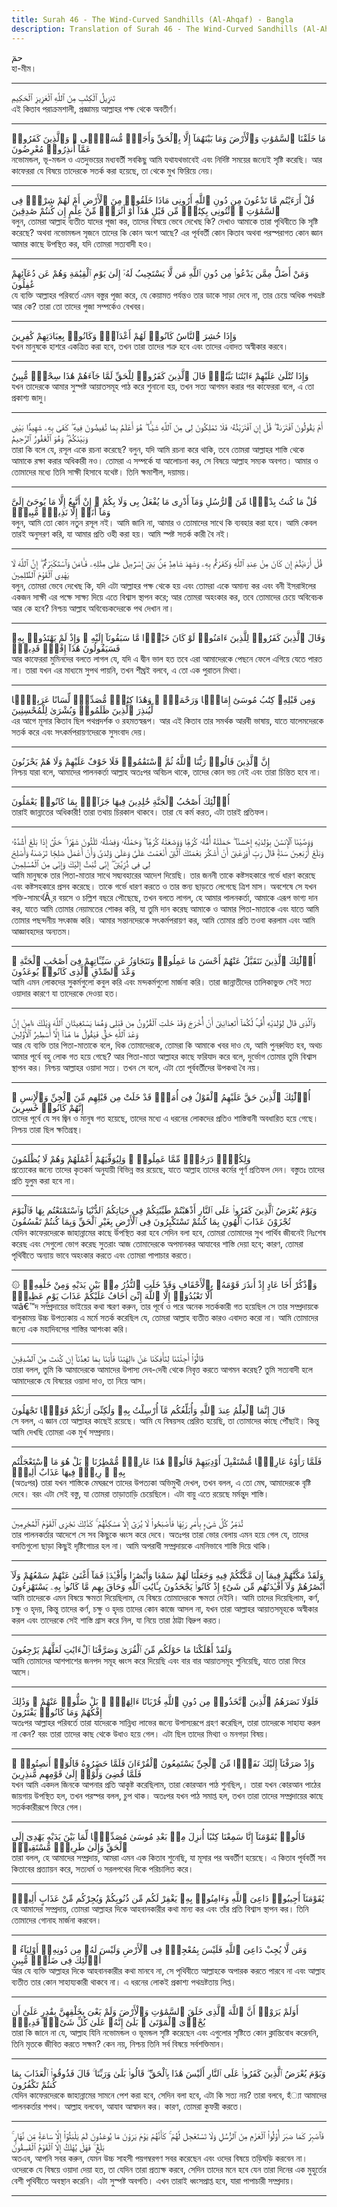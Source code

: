 ```yaml
---
title: Surah 46 - The Wind-Curved Sandhills (Al-Ahqaf) - Bangla
description: Translation of Surah 46 - The Wind-Curved Sandhills (Al-Ahqaf) in Bangla
---
```





<Aside type="quran" title="1">
حمٓ
</Aside>

<Aside type="reference" title="1">
হা-মীম।
</Aside>

---

<Aside type="quran" title="2">
تَنزِيلُ ٱلْكِتَٰبِ مِنَ ٱللَّهِ ٱلْعَزِيزِ ٱلْحَكِيمِ
</Aside>

<Aside type="reference" title="2">
এই কিতাব পরাক্রমশালী, প্রজ্ঞাময় আল্লাহর পক্ষ থেকে অবতীর্ণ।
</Aside>

---

<Aside type="quran" title="3">
مَا خَلَقْنَا ٱلسَّمَٰوَٰتِ وَٱلْأَرْضَ وَمَا بَيْنَهُمَآ إِلَّا بِٱلْحَقِّ وَأَجَلٍۢ مُّسَمًّۭى ۚ وَٱلَّذِينَ كَفَرُوا۟ عَمَّآ أُنذِرُوا۟ مُعْرِضُونَ
</Aside>

<Aside type="reference" title="3">
নভোমন্ডল, ভূ-মন্ডল ও এতদুভয়ের মধ্যবর্তী সবকিছু আমি যথাযথভাবেই এবং নির্দিষ্ট সময়ের জন্যেই সৃষ্টি করেছি। আর কাফেররা যে বিষয়ে তাদেরকে সতর্ক করা হয়েছে, তা থেকে মুখ ফিরিয়ে নেয়।
</Aside>

---

<Aside type="quran" title="4">
قُلْ أَرَءَيْتُم مَّا تَدْعُونَ مِن دُونِ ٱللَّهِ أَرُونِى مَاذَا خَلَقُوا۟ مِنَ ٱلْأَرْضِ أَمْ لَهُمْ شِرْكٌۭ فِى ٱلسَّمَٰوَٰتِ ۖ ٱئْتُونِى بِكِتَٰبٍۢ مِّن قَبْلِ هَٰذَآ أَوْ أَثَٰرَةٍۢ مِّنْ عِلْمٍ إِن كُنتُمْ صَٰدِقِينَ
</Aside>

<Aside type="reference" title="4">
বলুন, তোমরা আল্লাহ ব্যতীত যাদের পূজা কর, তাদের বিষয়ে ভেবে দেখেছ কি? দেখাও আমাকে তারা পৃথিবীতে কি সৃষ্টি করেছে? অথবা নভোমন্ডল সৃজনে তাদের কি কোন অংশ আছে? এর পূর্ববর্তী কোন কিতাব অথবা পরস্পরাগত কোন জ্ঞান আমার কাছে উপস্থিত কর, যদি তোমরা সত্যবাদী হও।
</Aside>

---

<Aside type="quran" title="5">
وَمَنْ أَضَلُّ مِمَّن يَدْعُوا۟ مِن دُونِ ٱللَّهِ مَن لَّا يَسْتَجِيبُ لَهُۥٓ إِلَىٰ يَوْمِ ٱلْقِيَٰمَةِ وَهُمْ عَن دُعَآئِهِمْ غَٰفِلُونَ
</Aside>

<Aside type="reference" title="5">
যে ব্যক্তি আল্লাহর পরিবর্তে এমন বস্তুর পূজা করে, যে কেয়ামত পর্যন্তও তার ডাকে সাড়া দেবে না, তার চেয়ে অধিক পথভ্রষ্ট আর কে? তারা তো তাদের পুজা সম্পর্কেও বেখবর।
</Aside>

---

<Aside type="quran" title="6">
وَإِذَا حُشِرَ ٱلنَّاسُ كَانُوا۟ لَهُمْ أَعْدَآءًۭ وَكَانُوا۟ بِعِبَادَتِهِمْ كَٰفِرِينَ
</Aside>

<Aside type="reference" title="6">
যখন মানুষকে হাশরে একত্রিত করা হবে, তখন তারা তাদের শত্রু হবে এবং তাদের এবাদত অস্বীকার করবে।
</Aside>

---

<Aside type="quran" title="7">
وَإِذَا تُتْلَىٰ عَلَيْهِمْ ءَايَٰتُنَا بَيِّنَٰتٍۢ قَالَ ٱلَّذِينَ كَفَرُوا۟ لِلْحَقِّ لَمَّا جَآءَهُمْ هَٰذَا سِحْرٌۭ مُّبِينٌ
</Aside>

<Aside type="reference" title="7">
যখন তাদেরকে আমার সুস্পষ্ট আয়াতসমূহ পাঠ করে শুনানো হয়, তখন সত্য আগমন করার পর কাফেররা বলে, এ তো প্রকাশ্য জাদু।
</Aside>

---

<Aside type="quran" title="8">
أَمْ يَقُولُونَ ٱفْتَرَىٰهُ ۖ قُلْ إِنِ ٱفْتَرَيْتُهُۥ فَلَا تَمْلِكُونَ لِى مِنَ ٱللَّهِ شَيْـًٔا ۖ هُوَ أَعْلَمُ بِمَا تُفِيضُونَ فِيهِ ۖ كَفَىٰ بِهِۦ شَهِيدًۢا بَيْنِى وَبَيْنَكُمْ ۖ وَهُوَ ٱلْغَفُورُ ٱلرَّحِيمُ
</Aside>

<Aside type="reference" title="8">
তারা কি বলে যে, রসূল একে রচনা করেছে? বলুন, যদি আমি রচনা করে থাকি, তবে তোমরা আল্লাহর শাস্তি থেকে আমাকে রক্ষা করার অধিকারী নও। তোমরা এ সম্পর্কে যা আলোচনা কর, সে বিষয়ে আল্লাহ সম্যক অবগত। আমার ও তোমাদের মধ্যে তিনি সাক্ষী হিসাবে যথেষ্ট। তিনি ক্ষমাশীল, দয়াময়।
</Aside>

---

<Aside type="quran" title="9">
قُلْ مَا كُنتُ بِدْعًۭا مِّنَ ٱلرُّسُلِ وَمَآ أَدْرِى مَا يُفْعَلُ بِى وَلَا بِكُمْ ۖ إِنْ أَتَّبِعُ إِلَّا مَا يُوحَىٰٓ إِلَىَّ وَمَآ أَنَا۠ إِلَّا نَذِيرٌۭ مُّبِينٌۭ
</Aside>

<Aside type="reference" title="9">
বলুন, আমি তো কোন নতুন রসূল নই। আমি জানি না, আমার ও তোমাদের সাথে কি ব্যবহার করা হবে। আমি কেবল তারই অনুসরণ করি, যা আমার প্রতি ওহী করা হয়। আমি স্পষ্ট সতর্ক কারী বৈ নই।
</Aside>

---

<Aside type="quran" title="10">
قُلْ أَرَءَيْتُمْ إِن كَانَ مِنْ عِندِ ٱللَّهِ وَكَفَرْتُم بِهِۦ وَشَهِدَ شَاهِدٌۭ مِّنۢ بَنِىٓ إِسْرَٰٓءِيلَ عَلَىٰ مِثْلِهِۦ فَـَٔامَنَ وَٱسْتَكْبَرْتُمْ ۖ إِنَّ ٱللَّهَ لَا يَهْدِى ٱلْقَوْمَ ٱلظَّٰلِمِينَ
</Aside>

<Aside type="reference" title="10">
বলুন, তোমরা ভেবে দেখেছ কি, যদি এটা আল্লাহর পক্ষ থেকে হয় এবং তোমরা একে অমান্য কর এবং বনী ইসরাঈলের একজন সাক্ষী এর পক্ষে সাক্ষ্য দিয়ে এতে বিশ্বাস স্থাপন করে; আর তোমরা অহংকার কর, তবে তোমাদের চেয়ে অবিবেচক আর কে হবে? নিশ্চয় আল্লাহ অবিবেচকদেরকে পথ দেখান না।
</Aside>

---

<Aside type="quran" title="11">
وَقَالَ ٱلَّذِينَ كَفَرُوا۟ لِلَّذِينَ ءَامَنُوا۟ لَوْ كَانَ خَيْرًۭا مَّا سَبَقُونَآ إِلَيْهِ ۚ وَإِذْ لَمْ يَهْتَدُوا۟ بِهِۦ فَسَيَقُولُونَ هَٰذَآ إِفْكٌۭ قَدِيمٌۭ
</Aside>

<Aside type="reference" title="11">
আর কাফেররা মুমিনদের বলতে লাগল যে, যদি এ দ্বীন ভাল হত তবে এরা আমাদেরকে পেছনে ফেলে এগিয়ে যেতে পারত না। তারা যখন এর মাধ্যমে সুপথ পায়নি, তখন শীঘ্রই বলবে, এ তো এক পুরাতন মিথ্যা।
</Aside>

---

<Aside type="quran" title="12">
وَمِن قَبْلِهِۦ كِتَٰبُ مُوسَىٰٓ إِمَامًۭا وَرَحْمَةًۭ ۚ وَهَٰذَا كِتَٰبٌۭ مُّصَدِّقٌۭ لِّسَانًا عَرَبِيًّۭا لِّيُنذِرَ ٱلَّذِينَ ظَلَمُوا۟ وَبُشْرَىٰ لِلْمُحْسِنِينَ
</Aside>

<Aside type="reference" title="12">
এর আগে মূসার কিতাব ছিল পথপ্রদর্শক ও রহমতস্বরূপ। আর এই কিতাব তার সমর্থক আরবী ভাষায়, যাতে যালেমদেরকে সতর্ক করে এবং সৎকর্মপরায়ণদেরকে সুসংবাদ দেয়।
</Aside>

---

<Aside type="quran" title="13">
إِنَّ ٱلَّذِينَ قَالُوا۟ رَبُّنَا ٱللَّهُ ثُمَّ ٱسْتَقَٰمُوا۟ فَلَا خَوْفٌ عَلَيْهِمْ وَلَا هُمْ يَحْزَنُونَ
</Aside>

<Aside type="reference" title="13">
নিশ্চয় যারা বলে, আমাদের পালনকর্তা আল্লাহ অতঃপর অবিচল থাকে, তাদের কোন ভয় নেই এবং তারা চিন্তিত হবে না।
</Aside>

---

<Aside type="quran" title="14">
أُو۟لَٰٓئِكَ أَصْحَٰبُ ٱلْجَنَّةِ خَٰلِدِينَ فِيهَا جَزَآءًۢ بِمَا كَانُوا۟ يَعْمَلُونَ
</Aside>

<Aside type="reference" title="14">
তারাই জান্নাতের অধিকারী! তারা তথায় চিরকাল থাকবে। তারা যে কর্ম করত, এটা তারই প্রতিফল।
</Aside>

---

<Aside type="quran" title="15">
وَوَصَّيْنَا ٱلْإِنسَٰنَ بِوَٰلِدَيْهِ إِحْسَٰنًا ۖ حَمَلَتْهُ أُمُّهُۥ كُرْهًۭا وَوَضَعَتْهُ كُرْهًۭا ۖ وَحَمْلُهُۥ وَفِصَٰلُهُۥ ثَلَٰثُونَ شَهْرًا ۚ حَتَّىٰٓ إِذَا بَلَغَ أَشُدَّهُۥ وَبَلَغَ أَرْبَعِينَ سَنَةًۭ قَالَ رَبِّ أَوْزِعْنِىٓ أَنْ أَشْكُرَ نِعْمَتَكَ ٱلَّتِىٓ أَنْعَمْتَ عَلَىَّ وَعَلَىٰ وَٰلِدَىَّ وَأَنْ أَعْمَلَ صَٰلِحًۭا تَرْضَىٰهُ وَأَصْلِحْ لِى فِى ذُرِّيَّتِىٓ ۖ إِنِّى تُبْتُ إِلَيْكَ وَإِنِّى مِنَ ٱلْمُسْلِمِينَ
</Aside>

<Aside type="reference" title="15">
আমি মানুষকে তার পিতা-মাতার সাথে সদ্ব্যবহারের আদেশ দিয়েছি। তার জননী তাকে কষ্টসহকারে গর্ভে ধারণ করেছে এবং কষ্টসহকারে প্রসব করেছে। তাকে গর্ভে ধারণ করতে ও তার স্তন্য ছাড়তে লেগেছে ত্রিশ মাস। অবশেষে সে যখন শক্তি-সামর্থেÃ¸র বয়সে ও চল্লিশ বছরে পৌছেছে, তখন বলতে লাগল, হে আমার পালনকর্তা, আমাকে এরূপ ভাগ্য দান কর, যাতে আমি তোমার নেয়ামতের শোকর করি, যা তুমি দান করেছ আমাকে ও আমার পিতা-মাতাকে এবং যাতে আমি তোমার পছন্দনীয় সৎকাজ করি। আমার সন্তানদেরকে সৎকর্মপরায়ণ কর, আমি তোমার প্রতি তওবা করলাম এবং আমি আজ্ঞাবহদের অন্যতম।
</Aside>

---

<Aside type="quran" title="16">
أُو۟لَٰٓئِكَ ٱلَّذِينَ نَتَقَبَّلُ عَنْهُمْ أَحْسَنَ مَا عَمِلُوا۟ وَنَتَجَاوَزُ عَن سَيِّـَٔاتِهِمْ فِىٓ أَصْحَٰبِ ٱلْجَنَّةِ ۖ وَعْدَ ٱلصِّدْقِ ٱلَّذِى كَانُوا۟ يُوعَدُونَ
</Aside>

<Aside type="reference" title="16">
আমি এমন লোকদের সুকর্মগুলো কবুল করি এবং মন্দকর্মগুলো মার্জনা করি। তারা জান্নাতীদের তালিকাভুক্ত সেই সত্য ওয়াদার কারণে যা তাদেরকে দেওয়া হত।
</Aside>

---

<Aside type="quran" title="17">
وَٱلَّذِى قَالَ لِوَٰلِدَيْهِ أُفٍّۢ لَّكُمَآ أَتَعِدَانِنِىٓ أَنْ أُخْرَجَ وَقَدْ خَلَتِ ٱلْقُرُونُ مِن قَبْلِى وَهُمَا يَسْتَغِيثَانِ ٱللَّهَ وَيْلَكَ ءَامِنْ إِنَّ وَعْدَ ٱللَّهِ حَقٌّۭ فَيَقُولُ مَا هَٰذَآ إِلَّآ أَسَٰطِيرُ ٱلْأَوَّلِينَ
</Aside>

<Aside type="reference" title="17">
আর যে ব্যক্তি তার পিতা-মাতাকে বলে, ধিক তোমাদেরকে, তোমরা কি আমাকে খবর দাও যে, আমি পুনরুত্থিত হব, অথচ আমার পূর্বে বহু লোক গত হয়ে গেছে? আর পিতা-মাতা আল্লাহর কাছে ফরিযাদ করে বলে, দুর্ভোগ তোমার তুমি বিশ্বাস স্থাপন কর। নিশ্চয় আল্লাহর ওয়াদা সত্য। তখন সে বলে, এটা তো পূর্ববর্তীদের উপকথা বৈ নয়।
</Aside>

---

<Aside type="quran" title="18">
أُو۟لَٰٓئِكَ ٱلَّذِينَ حَقَّ عَلَيْهِمُ ٱلْقَوْلُ فِىٓ أُمَمٍۢ قَدْ خَلَتْ مِن قَبْلِهِم مِّنَ ٱلْجِنِّ وَٱلْإِنسِ ۖ إِنَّهُمْ كَانُوا۟ خَٰسِرِينَ
</Aside>

<Aside type="reference" title="18">
তাদের পূর্বে যে সব জ্বিন ও মানুষ গত হয়েছে, তাদের মধ্যে এ ধরনের লোকদের প্রতিও শাস্তিবানী অবধারিত হয়ে গেছে। নিশ্চয় তারা ছিল ক্ষতিগ্রস্থ।
</Aside>

---

<Aside type="quran" title="19">
وَلِكُلٍّۢ دَرَجَٰتٌۭ مِّمَّا عَمِلُوا۟ ۖ وَلِيُوَفِّيَهُمْ أَعْمَٰلَهُمْ وَهُمْ لَا يُظْلَمُونَ
</Aside>

<Aside type="reference" title="19">
প্রত্যেকের জন্যে তাদের কৃতকর্ম অনুযায়ী বিভিন্ন স্তর রয়েছে, যাতে আল্লাহ তাদের কর্মের পূর্ণ প্রতিফল দেন। বস্তুতঃ তাদের প্রতি যুলুম করা হবে না।
</Aside>

---

<Aside type="quran" title="20">
وَيَوْمَ يُعْرَضُ ٱلَّذِينَ كَفَرُوا۟ عَلَى ٱلنَّارِ أَذْهَبْتُمْ طَيِّبَٰتِكُمْ فِى حَيَاتِكُمُ ٱلدُّنْيَا وَٱسْتَمْتَعْتُم بِهَا فَٱلْيَوْمَ تُجْزَوْنَ عَذَابَ ٱلْهُونِ بِمَا كُنتُمْ تَسْتَكْبِرُونَ فِى ٱلْأَرْضِ بِغَيْرِ ٱلْحَقِّ وَبِمَا كُنتُمْ تَفْسُقُونَ
</Aside>

<Aside type="reference" title="20">
যেদিন কাফেরদেরকে জাহান্নামের কাছে উপস্থিত করা হবে সেদিন বলা হবে, তোমরা তোমাদের সুখ পার্থিব জীবনেই নিঃশেষ করেছ এবং সেগুলো ভোগ করেছ সুতরাং আজ তোমাদেরকে অপমানকর আযাবের শাস্তি দেয়া হবে; কারণ, তোমরা পৃথিবীতে অন্যায় ভাবে অহংকার করতে এবং তোমরা পাপাচার করতে।
</Aside>

---

<Aside type="quran" title="21">
۞ وَٱذْكُرْ أَخَا عَادٍ إِذْ أَنذَرَ قَوْمَهُۥ بِٱلْأَحْقَافِ وَقَدْ خَلَتِ ٱلنُّذُرُ مِنۢ بَيْنِ يَدَيْهِ وَمِنْ خَلْفِهِۦٓ أَلَّا تَعْبُدُوٓا۟ إِلَّا ٱللَّهَ إِنِّىٓ أَخَافُ عَلَيْكُمْ عَذَابَ يَوْمٍ عَظِيمٍۢ
</Aside>

<Aside type="reference" title="21">
আâ€™দ সম্প্রদায়ের ভাইয়ের কথা স্মরণ করুন, তার পূর্বে ও পরে অনেক সতর্ককারী গত হয়েছিল সে তার সম্প্রদায়কে বালুকাময় উচ্চ উপত্যকায় এ মর্মে সতর্ক করেছিল যে, তোমরা আল্লাহ ব্যতীত কারও এবাদত করো না। আমি তোমাদের জন্যে এক মহাদিবসের শাস্তির আশংকা করি।
</Aside>

---

<Aside type="quran" title="22">
قَالُوٓا۟ أَجِئْتَنَا لِتَأْفِكَنَا عَنْ ءَالِهَتِنَا فَأْتِنَا بِمَا تَعِدُنَآ إِن كُنتَ مِنَ ٱلصَّٰدِقِينَ
</Aside>

<Aside type="reference" title="22">
তারা বলল, তুমি কি আমাদেরকে আমাদের উপাস্য দেব-দেবী থেকে নিবৃত্ত করতে আগমন করেছ? তুমি সত্যবাদী হলে আমাদেরকে যে বিষয়ের ওয়াদা দাও, তা নিয়ে আস।
</Aside>

---

<Aside type="quran" title="23">
قَالَ إِنَّمَا ٱلْعِلْمُ عِندَ ٱللَّهِ وَأُبَلِّغُكُم مَّآ أُرْسِلْتُ بِهِۦ وَلَٰكِنِّىٓ أَرَىٰكُمْ قَوْمًۭا تَجْهَلُونَ
</Aside>

<Aside type="reference" title="23">
সে বলল, এ জ্ঞান তো আল্লাহর কাছেই রয়েছে। আমি যে বিষয়সহ প্রেরিত হয়েছি, তা তোমাদের কাছে পৌঁছাই। কিন্তু আমি দেখছি তোমরা এক মুর্খ সম্প্রদায়।
</Aside>

---

<Aside type="quran" title="24">
فَلَمَّا رَأَوْهُ عَارِضًۭا مُّسْتَقْبِلَ أَوْدِيَتِهِمْ قَالُوا۟ هَٰذَا عَارِضٌۭ مُّمْطِرُنَا ۚ بَلْ هُوَ مَا ٱسْتَعْجَلْتُم بِهِۦ ۖ رِيحٌۭ فِيهَا عَذَابٌ أَلِيمٌۭ
</Aside>

<Aside type="reference" title="24">
(অতঃপর) তারা যখন শাস্তিকে মেঘরূপে তাদের উপত্যকা অভিমুখী দেখল, তখন বলল, এ তো মেঘ, আমাদেরকে বৃষ্টি দেবে। বরং এটা সেই বস্তু, যা তোমরা তাড়াতাড়ি চেয়েছিলে। এটা বায়ু এতে রয়েছে মর্মন্তুদ শাস্তি।
</Aside>

---

<Aside type="quran" title="25">
تُدَمِّرُ كُلَّ شَىْءٍۭ بِأَمْرِ رَبِّهَا فَأَصْبَحُوا۟ لَا يُرَىٰٓ إِلَّا مَسَٰكِنُهُمْ ۚ كَذَٰلِكَ نَجْزِى ٱلْقَوْمَ ٱلْمُجْرِمِينَ
</Aside>

<Aside type="reference" title="25">
তার পালনকর্তার আদেশে সে সব কিছুকে ধ্বংস করে দেবে। অতঃপর তারা ভোর বেলায় এমন হয়ে গেল যে, তাদের বসতিগুলো ছাড়া কিছুই দৃষ্টিগোচর হল না। আমি অপরাধী সম্প্রদায়কে এমনিভাবে শাস্তি দিয়ে থাকি।
</Aside>

---

<Aside type="quran" title="26">
وَلَقَدْ مَكَّنَّٰهُمْ فِيمَآ إِن مَّكَّنَّٰكُمْ فِيهِ وَجَعَلْنَا لَهُمْ سَمْعًۭا وَأَبْصَٰرًۭا وَأَفْـِٔدَةًۭ فَمَآ أَغْنَىٰ عَنْهُمْ سَمْعُهُمْ وَلَآ أَبْصَٰرُهُمْ وَلَآ أَفْـِٔدَتُهُم مِّن شَىْءٍ إِذْ كَانُوا۟ يَجْحَدُونَ بِـَٔايَٰتِ ٱللَّهِ وَحَاقَ بِهِم مَّا كَانُوا۟ بِهِۦ يَسْتَهْزِءُونَ
</Aside>

<Aside type="reference" title="26">
আমি তাদেরকে এমন বিষয়ে ক্ষমতা দিয়েছিলাম, যে বিষয়ে তোমাদেরকে ক্ষমতা দেইনি। আমি তাদের দিয়েছিলাম, কর্ণ, চক্ষু ও হৃদয়, কিন্তু তাদের কর্ণ, চক্ষু ও হৃদয় তাদের কোন কাজে আসল না, যখন তারা আল্লাহর আয়াতসমূহকে অস্বীকার করল এবং তাদেরকে সেই শাস্তি গ্রাস করে নিল, যা নিয়ে তারা ঠাট্টা বিদ্রুপ করত।
</Aside>

---

<Aside type="quran" title="27">
وَلَقَدْ أَهْلَكْنَا مَا حَوْلَكُم مِّنَ ٱلْقُرَىٰ وَصَرَّفْنَا ٱلْءَايَٰتِ لَعَلَّهُمْ يَرْجِعُونَ
</Aside>

<Aside type="reference" title="27">
আমি তোমাদের আশপাশের জনপদ সমূহ ধ্বংস করে দিয়েছি এবং বার বার আয়াতসমূহ শুনিয়েছি, যাতে তারা ফিরে আসে।
</Aside>

---

<Aside type="quran" title="28">
فَلَوْلَا نَصَرَهُمُ ٱلَّذِينَ ٱتَّخَذُوا۟ مِن دُونِ ٱللَّهِ قُرْبَانًا ءَالِهَةًۢ ۖ بَلْ ضَلُّوا۟ عَنْهُمْ ۚ وَذَٰلِكَ إِفْكُهُمْ وَمَا كَانُوا۟ يَفْتَرُونَ
</Aside>

<Aside type="reference" title="28">
অতঃপর আল্লাহর পরিবর্তে তারা যাদেরকে সান্নিধ্য লাভের জন্যে উপাস্যরূপে গ্রহণ করেছিল, তারা তাদেরকে সাহায্য করল না কেন? বরং তারা তাদের কাছ থেকে উধাও হয়ে গেল। এটা ছিল তাদের মিথ্যা ও মনগড়া বিষয়।
</Aside>

---

<Aside type="quran" title="29">
وَإِذْ صَرَفْنَآ إِلَيْكَ نَفَرًۭا مِّنَ ٱلْجِنِّ يَسْتَمِعُونَ ٱلْقُرْءَانَ فَلَمَّا حَضَرُوهُ قَالُوٓا۟ أَنصِتُوا۟ ۖ فَلَمَّا قُضِىَ وَلَّوْا۟ إِلَىٰ قَوْمِهِم مُّنذِرِينَ
</Aside>

<Aside type="reference" title="29">
যখন আমি একদল জিনকে আপনার প্রতি আকৃষ্ট করেছিলাম, তারা কোরআন পাঠ শুনছিল,। তারা যখন কোরআন পাঠের জায়গায় উপস্থিত হল, তখন পরস্পর বলল, চুপ থাক। অতঃপর যখন পাঠ সমাপ্ত হল, তখন তারা তাদের সম্প্রদায়ের কাছে সতর্ককারীরূপে ফিরে গেল।
</Aside>

---

<Aside type="quran" title="30">
قَالُوا۟ يَٰقَوْمَنَآ إِنَّا سَمِعْنَا كِتَٰبًا أُنزِلَ مِنۢ بَعْدِ مُوسَىٰ مُصَدِّقًۭا لِّمَا بَيْنَ يَدَيْهِ يَهْدِىٓ إِلَى ٱلْحَقِّ وَإِلَىٰ طَرِيقٍۢ مُّسْتَقِيمٍۢ
</Aside>

<Aside type="reference" title="30">
তারা বলল, হে আমাদের সম্প্রদায়, আমরা এমন এক কিতাব শুনেছি, যা মূসার পর অবর্তীণ হয়েছে। এ কিতাব পূর্ববর্তী সব কিতাবের প্রত্যায়ন করে, সত্যধর্ম ও সরলপথের দিকে পরিচালিত করে।
</Aside>

---

<Aside type="quran" title="31">
يَٰقَوْمَنَآ أَجِيبُوا۟ دَاعِىَ ٱللَّهِ وَءَامِنُوا۟ بِهِۦ يَغْفِرْ لَكُم مِّن ذُنُوبِكُمْ وَيُجِرْكُم مِّنْ عَذَابٍ أَلِيمٍۢ
</Aside>

<Aside type="reference" title="31">
হে আমাদের সম্প্রদায়, তোমরা আল্লাহর দিকে আহবানকারীর কথা মান্য কর এবং তাঁর প্রতি বিশ্বাস স্থাপন কর। তিনি তোমাদের গোনাহ মার্জনা করবেন।
</Aside>

---

<Aside type="quran" title="32">
وَمَن لَّا يُجِبْ دَاعِىَ ٱللَّهِ فَلَيْسَ بِمُعْجِزٍۢ فِى ٱلْأَرْضِ وَلَيْسَ لَهُۥ مِن دُونِهِۦٓ أَوْلِيَآءُ ۚ أُو۟لَٰٓئِكَ فِى ضَلَٰلٍۢ مُّبِينٍ
</Aside>

<Aside type="reference" title="32">
আর যে ব্যক্তি আল্লাহর দিকে আহবানকারীর কথা মানবে না, সে পৃথিবীতে আল্লাহকে অপারক করতে পারবে না এবং আল্লাহ ব্যতীত তার কোন সাহায্যকারী থাকবে না। এ ধরনের লোকই প্রকাশ্য পথভ্রষ্টতায় লিপ্ত।
</Aside>

---

<Aside type="quran" title="33">
أَوَلَمْ يَرَوْا۟ أَنَّ ٱللَّهَ ٱلَّذِى خَلَقَ ٱلسَّمَٰوَٰتِ وَٱلْأَرْضَ وَلَمْ يَعْىَ بِخَلْقِهِنَّ بِقَٰدِرٍ عَلَىٰٓ أَن يُحْۦِىَ ٱلْمَوْتَىٰ ۚ بَلَىٰٓ إِنَّهُۥ عَلَىٰ كُلِّ شَىْءٍۢ قَدِيرٌۭ
</Aside>

<Aside type="reference" title="33">
তারা কি জানে না যে, আল্লাহ যিনি নভোমন্ডল ও ভূমন্ডল সৃষ্টি করেছেন এবং এগুলোর সৃষ্টিতে কোন ক্লান্তিবোধ করেননি, তিনি মৃতকে জীবিত করতে সক্ষম? কেন নয়, নিশ্চয় তিনি সর্ব বিষয়ে সর্বশক্তিমান।
</Aside>

---

<Aside type="quran" title="34">
وَيَوْمَ يُعْرَضُ ٱلَّذِينَ كَفَرُوا۟ عَلَى ٱلنَّارِ أَلَيْسَ هَٰذَا بِٱلْحَقِّ ۖ قَالُوا۟ بَلَىٰ وَرَبِّنَا ۚ قَالَ فَذُوقُوا۟ ٱلْعَذَابَ بِمَا كُنتُمْ تَكْفُرُونَ
</Aside>

<Aside type="reference" title="34">
যেদিন কাফেরদেরকে জাহান্নামের সামনে পেশ করা হবে, সেদিন বলা হবে, এটা কি সত্য নয়? তারা বলবে, হঁ্যা আমাদের পালনকর্তার শপথ। আল্লাহ বলবেন, আযাব আস্বাদন কর। কারণ, তোমরা কুফরী করতে।
</Aside>

---

<Aside type="quran" title="35">
فَٱصْبِرْ كَمَا صَبَرَ أُو۟لُوا۟ ٱلْعَزْمِ مِنَ ٱلرُّسُلِ وَلَا تَسْتَعْجِل لَّهُمْ ۚ كَأَنَّهُمْ يَوْمَ يَرَوْنَ مَا يُوعَدُونَ لَمْ يَلْبَثُوٓا۟ إِلَّا سَاعَةًۭ مِّن نَّهَارٍۭ ۚ بَلَٰغٌۭ ۚ فَهَلْ يُهْلَكُ إِلَّا ٱلْقَوْمُ ٱلْفَٰسِقُونَ
</Aside>

<Aside type="reference" title="35">
অতএব, আপনি সবর করুন, যেমন উচ্চ সাহসী পয়গম্বরগণ সবর করেছেন এবং ওদের বিষয়ে তড়িঘড়ি করবেন না। ওদেরকে যে বিষয়ে ওয়াদা দেয়া হত, তা যেদিন তারা প্রত্যক্ষ করবে, সেদিন তাদের মনে হবে যেন তারা দিনের এক মুহুর্তের বেশী পৃথিবীতে অবস্থান করেনি। এটা সুস্পষ্ট অবগতি। এখন তারাই ধ্বংসপ্রাপ্ত হবে, যারা পাপাচারী সম্প্রদায়।
</Aside>

---
